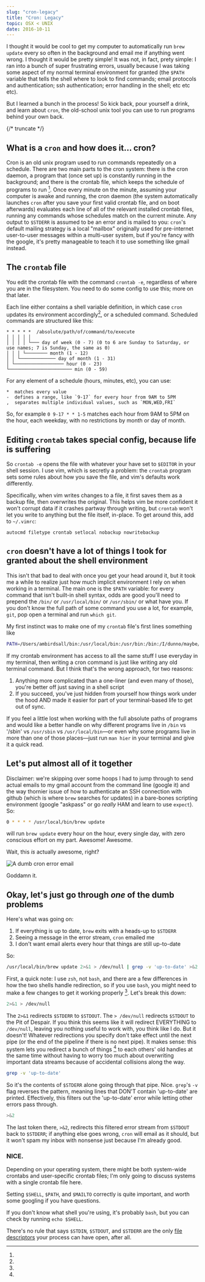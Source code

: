 ```yaml
---
slug: "cron-legacy"
title: "Cron: Legacy"
topic: OSX < UNIX
date: 2016-10-11
---
```


I thought it would be cool to get my computer to automatically run `brew update` every so
often in the background and email me if anything went wrong. I thought it would be pretty
simple! It was not, in fact, prety simple: I ran into a bunch of super frustrating errors,
usually because I was taking some aspect of my normal terminal environment for granted
(the `$PATH` variable that tells the shell where to look to find commands; email protocols
and authentication; ssh authentication; error handling in the shell; etc etc etc).

But I learned a bunch in the process! So kick back, pour yourself a drink, and
learn about `cron`, the old-school unix tool you can use to run programs behind
your own back.

{/* truncate */}

## What is a `cron` and how does it... cron?

Cron is an old unix program used to run commands repeatedly on a schedule.
There are two main parts to the cron system: there is the cron daemon, a
program that (once set up) is constantly running in the background; and there
is the crontab file, which keeps the schedule of programs to run [^1]. Once every minute
on the minute, assuming your computer is awake and running, the cron daemon (the system
automatically launches `cron` after you save your first valid crontab file, and on boot
afterwards) evaluates each line of all of the relevant installed crontab files, running
any commands whose schedules match on the current minute. Any output to `$STDERR` is
assumed to be an error and is mailed to you: `cron`'s default mailing strategy is a local
"mailbox" originally used for pre-internet user-to-user messages within a multi-user
system, but if you're fancy with the google, it's pretty manageable to teach it to use
something like gmail instead.

## The `crontab` file

You edit the crontab file with the command `crontab -e`, regardless of where
you are in the filesystem. You need to do some config to use this; more on that
later.

Each line either contains a shell variable definition, in which case `cron`
updates its environment accordingly[^2], or a
scheduled command. Scheduled commands are structured like this:

```
* * * * *  /absolute/path/of/command/to/execute
│ │ │ │ │
│ │ │ │ └─── day of week (0 - 7) (0 to 6 are Sunday to Saturday, or use names; 7 is Sunday, the same as 0)
│ │ │ └──────── month (1 - 12)
│ │ └───────────── day of month (1 - 31)
│ └────────────────── hour (0 - 23)
└─────────────────────── min (0 - 59)
```

For any element of a schedule (hours, minutes, etc), you can use:

```
*  matches every value
-  defines a range, like `9-17` for every hour from 9AM to 5PM
,  separates multiple individual values, such as `MON,WED,FRI`
```

So, for example `0 9-17 * * 1-5` matches each hour from 9AM to 5PM on the hour,
each weekday, with no restrictions by month or day of month.

## Editing `crontab` takes special config, because life is suffering

So `crontab -e` opens the file with whatever your have set to `$EDITOR` in your
shell session. I use vim, which is secretly a problem: the `crontab` program
sets some rules about how you save the file, and vim's defaults work
differently.

Specifically, when vim writes changes to a file, it first saves them as a
backup file, then overwrites the original. This helps vim be more confident it
won't corrupt data if it crashes partway through writing, but `crontab` won't
let you write to anything but the file itself, in-place. To get around this,
add to `~/.vimrc`:

```vim
autocmd filetype crontab setlocal nobackup nowritebackup
```

## `cron` doesn't have a lot of things I took for granted about the shell environment

This isn't that bad to deal with once you get your head around it, but it took
me a while to realize just how much implicit environment I rely on when working
in a terminal. The main one is the `$PATH` variable: for every command that
isn't built-in shell syntax, odds are good you'll need to prepend the `/bin/`
or `/usr/local/bin/` or `/usr/sbin/` or what have you. If you don't know the
full path of some command you use a lot, for example, `git`, pop open a
terminal and run `which git`.

My first instinct was to make one of my `crontab` file's first lines something like

```bash
PATH=/Users/ambirdsall/bin:/usr/local/bin:/usr/bin:/bin:/I/dunno/maybe/sbin:/other/things/I'm/used/to/also
```

If my crontab environment has access to all the same stuff I use everyday in my
terminal, then writing a cron command is just like writing any old terminal
command. But I think that's the wrong approach, for two reasons:

1. Anything more complicated than a one-liner (and even many of those), you're
   better off just saving in a shell script
1. If you succeed, you've just hidden from yourself how things work under the
   hood AND made it easier for part of your terminal-based life to get out of
   sync.

If you feel a little lost when working with the full absolute paths of programs
and would like a better handle on why different programs live in `/bin` vs
'/sbin' vs `/usr/sbin` vs `/usr/local/bin`—or even why some programs live in
more than one of those places—just run `man hier` in your terminal and give it
a quick read.

## Let's put almost all of it together

Disclaimer: we're skipping over some hoops I had to jump through to send actual
emails to my gmail account from the command line (google it) and the way
thornier issue of how to authenticate an SSH connection with github (which is
where `brew` searches for updates) in a bare-bones scripting environment
(google "askpass" or go _really_ HAM and learn to use `expect`). So:

```bash
0 * * * * /usr/local/bin/brew update
```

will run `brew update` every hour on the hour, every single day, with zero
conscious effort on my part. Awesome! Awesome.

Wait, this _is_ actually awesome, right?

![A dumb cron error email](./dumb-cron-error-email.png)

Goddamn it.

## Okay, let's just go through _one_ of the dumb problems

Here's what was going on:

1. If everything is up to date, `brew` exits with a heads-up to `$STDERR`
1. Seeing a message in the error stream, `cron` emailed me
1. I don't want email alerts every hour that things are still up-to-date

So:

```bash
/usr/local/bin/brew update 2>&1 > /dev/null | grep -v 'up-to-date' >&2
```

First, a quick note: I use `zsh`, not `bash`, and there are a few differences
in how the two shells handle redirection, so if you use `bash`, you might
need to make a few changes to get it working properly
[^3]. Let's break this down:

```bash
2>&1 > /dev/null
```

The `2>&1` redirects `$STDERR` to `$STDOUT`. The `> /dev/null` redirects
`$STDOUT` to the Pit of Despair. If you think this seems like it will redirect
EVERYTHING to `/dev/null`, leaving you nothing useful to work with, you think
like I do. But it doesn't! Whatever redirections you specify don't take effect
until the next pipe (or the end of the pipeline if there is no next pipe). It
makes sense: this system lets you redirect a bunch of things
[^4] to each
others' old handles at the same time without having to worry too much about
overwriting important data streams because of accidental collisions along the
way.

```bash
grep -v 'up-to-date'
```

So it's the contents of `$STDERR` alone going through that pipe. Nice. `grep`'s
`-v` flag reverses the pattern, meaning lines that DON'T contain 'up-to-date'
are printed. Effectively, this filters out the 'up-to-date' error while letting
other errors pass through.

```bash
>&2
```

The last token there, `>&2`, redirects this filtered error stream from `$STDOUT`
back to `$STDERR`; if anything else goes wrong, `cron` will email as it should,
but it won't spam my inbox with nonsense just because I'm already good.

### NICE.

[^1]:

  Depending on your operating system, there might be both system-wide
  crontabs and user-specific crontab files; I'm only going to discuss systems
  with a single crontab file here.

[^2]:

  Setting `$SHELL`, `$PATH`, and `$MAILTO` correctly is quite important, and
  worth some googling if you have questions.

[^3]:

  If you don't know what shell you're using, it's probably `bash`, but you
  can check by running `echo $SHELL`.

[^4]:

  There's no rule that says `$STDIN`, `$STDOUT`, and `$STDERR` are the only
  [file descriptors](https://en.wikipedia.org/wiki/File_descriptor) your
  process can have open, after all.

